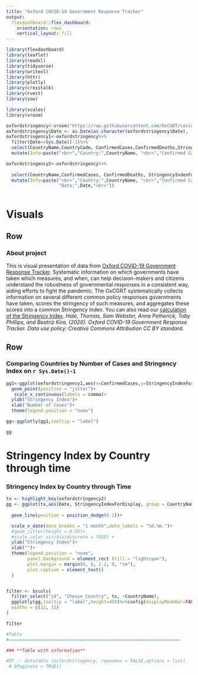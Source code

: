 ```yaml
---
title: "Oxford COVID-19 Government Response Tracker"
output: 
  flexdashboard::flex_dashboard:
    orientation: rows
    vertical_layout: fill
---
```


```r
library(flexdashboard)
library(leaflet)
library(readxl)
library(tidyverse)
library(writexl)
library(httr)
library(plotly)
library(crosstalk)
library(rvest)
library(zoo)

library(scales)
library(vroom)

oxfordstringency<-vroom("https://raw.githubusercontent.com/OxCGRT/covid-policy-tracker/master/data/OxCGRT_latest.csv")
oxfordstringency$Date <- as.Date(as.character(oxfordstringency$Date), format="%Y%m%d")
oxfordstringency1<-oxfordstringency%>%
  filter(Date==Sys.Date()-1)%>%
  select(CountryName,CountryCode, ConfirmedCases,ConfirmedDeaths,StringencyIndexForDisplay,StringencyIndex)%>%
  mutate(Info=paste("<br>","Country:",CountryName, "<br>","Confirmed Cases:",format(ConfirmedCases,big.mark = ","), "<br>","Confirmed Deaths:",format(ConfirmedDeaths,big.mark = ","), "<br>","Stringency Index:",StringencyIndexForDisplay, "<br>"))

oxfordstringency2<-oxfordstringency%>%
  
  select(CountryName,ConfirmedCases, ConfirmedDeaths, StringencyIndexForDisplay,Date)%>%
  mutate(Info=paste("<br>","Country:",CountryName, "<br>","Confirmed Cases:",format(ConfirmedCases,big.mark = ","), "<br>","Confirmed Deaths:",format(ConfirmedDeaths,big.mark = ","), "<br>","Stringency Index:",StringencyIndexForDisplay, "<br>",
                    "Date:",Date,"<br>"))



```

Visuals
=================================================================

Row {data-height=300} 
-----------------------------------------------------------------------
### **About project**

This is visual presentation of data from [Oxford COVID-19 Government Response Tracker](https://www.bsg.ox.ac.uk/research/research-projects/oxford-covid-19-government-response-tracker). Systematic information on which governments have taken which measures, and when, can help decision-makers and citizens understand the robustness of governmental responses in a consistent way, aiding efforts to fight the pandemic. The OxCGRT systematically collects information on several different common policy responses governments have taken, scores the stringency of such measures, and aggregates these scores into a common Stringency Index. You can also read our [calculation of the Stringency Index](https://www.bsg.ox.ac.uk/sites/default/files/Calculation%20and%20presentation%20of%20the%20Stringency%20Index.pdf). _Hale, Thomas, Sam Webster, Anna Petherick, Toby Phillips, and Beatriz Kira. (2020). Oxford COVID-19 Government Response Tracker. Data use policy: Creative Commons Attribution CC BY standard_.


Row {data-height=700} 
-----------------------------------------------------------------------

### **Comparing Countries by Number of Cases and Stringency Index on `r Sys.Date()-1`**{data-height=500} 

```r
gg1<-ggplot(oxfordstringency1,aes(x=ConfirmedCases,y=StringencyIndexForDisplay, label=Info,color=CountryName))+
  geom_point(position = "jitter")+
   scale_x_continuous(labels = comma)+
  ylab("Stringency Index")+
  xlab("Number of Cases")+
  theme(legend.position = "none")

gg<-ggplotly(gg1,tooltip = "label")

gg
```

Stringency Index by Country through time
=================================================================


### **Stringency Index by Country through Time**

```r


tx <- highlight_key(oxfordstringency2)
gg <- ggplot(tx,aes(Date, StringencyIndexForDisplay, group = CountryName,label = Info, color=CountryName)) +
 
  geom_line(position = position_dodge(0.2))+ 

  scale_x_date(date_breaks = "1 month",date_labels = "%d.%m.")+
  #geom_jitter(height = 0.05)+
  #scale_color_viridis(discrete = TRUE) +
  ylab("Stringency Index")+
  xlab("")+
  theme(legend.position = "none", 
        panel.background = element_rect (fill = "lightcyan"),
        plot.margin = margin(0, 0, 2.2, 0, "cm"),
        plot.caption = element_text()
  )


filter <- bscols(
  filter_select("id", "Choose Country", tx, ~CountryName),
  ggplotly(gg,tooltip = "label",height=450)%>%config(displayModeBar=FALSE),
  widths = c(12, 12)
)

filter

```



```r
#Table
#=================================================================

### **Table with information**

#DT :: datatable (oxfordstringency, rownames = FALSE,options = list(
 # bPaginate = TRUE))

```